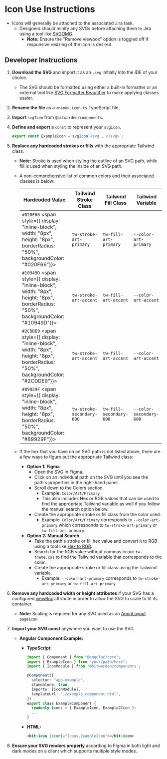 

<Meta of={stories} />

# Icon Use Instructions

- Icons will generally be attached to the associated Jira task.
  - Designers should minify any SVGs before attaching them to Jira using a tool like
    [SVGOMG](https://jakearchibald.github.io/svgomg/).
    - **Note:** Ensure the "Remove viewbox" option is toggled off if responsive resizing of the icon
      is desired.

## Developer Instructions

1. **Download the SVG** and import it as an `.svg` initially into the IDE of your choice.

   - The SVG should be formatted using either a built-in formatter or an external tool like
     [SVG Formatter Beautifier](https://codebeautify.org/svg-formatter-beautifier) to make applying
     classes easier.

2. **Rename the file** as a `<name>.icon.ts` TypeScript file.

3. **Import** `svgIcon` from `@bitwarden/components`.

4. **Define and export** a `const` to represent your `svgIcon`.

   ```typescript
   export const ExampleIcon = svgIcon`<svg … </svg>`;
   ```

5. **Replace any hardcoded strokes or fills** with the appropriate Tailwind class.

   - **Note:** Stroke is used when styling the outline of an SVG path, while fill is used when
     styling the inside of an SVG path.

   - A non-comprehensive list of common colors and their associated classes is below:

     | Hardcoded Value                                                                                                                          | Tailwind Stroke Class     | Tailwind Fill Class     | Tailwind Variable       |
     | ---------------------------------------------------------------------------------------------------------------------------------------- | ------------------------- | ----------------------- | ----------------------- |
     | `#020F66` <span style={{ display: "inline-block", width: "8px", height: "8px", borderRadius: "50%", backgroundColor: "#020F66"}}></span> | `tw-stroke-art-primary`   | `tw-fill-art-primary`   | `--color-art-primary`   |
     | `#10949D` <span style={{ display: "inline-block", width: "8px", height: "8px", borderRadius: "50%", backgroundColor: "#10949D"}}></span> | `tw-stroke-art-accent`    | `tw-fill-art-accent`    | `--color-art-accent`    |
     | `#2CDDE9` <span style={{ display: "inline-block", width: "8px", height: "8px", borderRadius: "50%", backgroundColor: "#2CDDE9"}}></span> | `tw-stroke-art-accent`    | `tw-fill-art-accent`    | `--color-art-accent`    |
     | `#89929F` <span style={{ display: "inline-block", width: "8px", height: "8px", borderRadius: "50%", backgroundColor: "#89929F"}}></span> | `tw-stroke-secondary-600` | `tw-fill-secondary-600` | `--color-secondary-600` |

   - If the hex that you have on an SVG path is not listed above, there are a few ways to figure out
     the appropriate Tailwind class:

     - **Option 1: Figma**
       - Open the SVG in Figma.
       - Click on an individual path on the SVG until you see the path's properties in the
         right-hand panel.
       - Scroll down to the Colors section.
         - Example: `Color/Art/Primary`
         - This also includes Hex or RGB values that can be used to find the appropriate Tailwind
           variable as well if you follow the manual search option below.
       - Create the appropriate stroke or fill class from the color used.
         - Example: `Color/Art/Primary` corresponds to `--color-art-primary` which corresponds to
           `tw-stroke-art-primary` or `tw-fill-art-primary`.
     - **Option 2: Manual Search**
       - Take the path's stroke or fill hex value and convert it to RGB using a tool like
         [Hex to RGB](https://www.rgbtohex.net/hex-to-rgb/).
       - Search for the RGB value without commas in our `tw-theme.css` to find the Tailwind variable
         that corresponds to the color.
       - Create the appropriate stroke or fill class using the Tailwind variable.
         - Example: `--color-art-primary` corresponds to `tw-stroke-art-primary` or
           `tw-fill-art-primary`.

6. **Remove any hardcoded width or height attributes** if your SVG has a configured
   [viewBox](https://developer.mozilla.org/en-US/docs/Web/SVG/Attribute/viewBox) attribute in order
   to allow the SVG to scale to fit its container.

   - **Note:** Scaling is required for any SVG used as an
     [AnonLayout](?path=/docs/auth-anon-layout--docs) `pageIcon`.

7. **Import your SVG const** anywhere you want to use the SVG.

   - **Angular Component Example:**

     - **TypeScript:**

       ```typescript
       import { Component } from "@angular/core";
       import { ExampleIcon } from "your/path/here";
       import { IconModule } from '@bitwarden/components';

       @Component({
         selector: "app-example",
         standalone: true,
         imports: [IconModule],
         templateUrl: "./example.component.html",
       })
       export class ExampleComponent {
         readonly Icons = { ExampleIcon, Example2Icon };
         ...
       }
       ```

     - **HTML:**
       ```html
       <bit-icon [icon]="Icons.ExampleIcon"></bit-icon>
       ```

8. **Ensure your SVG renders properly** according to Figma in both light and dark modes on a client
   which supports multiple style modes.
